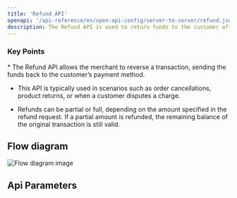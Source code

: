 ```yaml
---
title: 'Refund API'
openapi: '/api-reference/en/open-api-config/server-to-server/refund.json POST /api/v1/server-to-server-interface/refund'
description: The Refund API is used to return funds to the customer after a successful purchase or capture transaction. 
---
```


### Key Points

<Info>
  * The Refund API allows the merchant to reverse a transaction, sending the funds back to the customer’s payment method.

  * This API is typically used in scenarios such as order cancellations, product returns, or when a customer disputes a charge.

  * Refunds can be partial or full, depending on the amount specified in the refund request. If a partial amount is refunded, the remaining balance of the original transaction is still valid.
</Info>

## Flow diagram

![Flow diagram image](/images/timeline-diagram/flows-API-refund.svg)

## Api Parameters